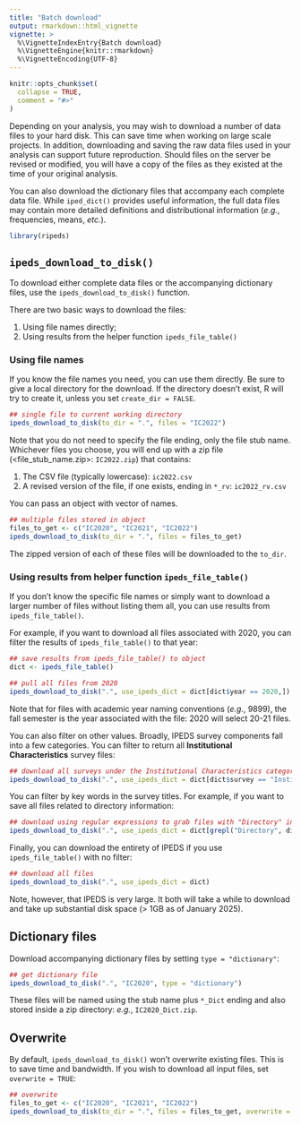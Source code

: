 ```yaml
---
title: "Batch download"
output: rmarkdown::html_vignette
vignette: >
  %\VignetteIndexEntry{Batch download}
  %\VignetteEngine{knitr::rmarkdown}
  %\VignetteEncoding{UTF-8}
---
```


```r
knitr::opts_chunk$set(
  collapse = TRUE,
  comment = "#>"
)
```

Depending on your analysis, you may wish to download a number of data files to
your hard disk. This can save time when working on large scale projects. In
addition, downloading and saving the raw data files used in your analysis can
support future reproduction. Should files on the server be revised or modified,
you will have a copy of the files as they existed at the time of your original
analysis.

You can also download the dictionary files that accompany each complete data
file. While `iped_dict()` provides useful information, the full data files may
contain more detailed definitions and distributional information (_e.g._,
frequencies, means, _etc._).


```r
library(ripeds)
```

## `ipeds_download_to_disk()`

To download either complete data files or the accompanying dictionary files, use
the `ipeds_download_to_disk()` function.

There are two basic ways to download the files:

1. Using file names directly;
1. Using results from the helper function `ipeds_file_table()`
   
### Using file names

If you know the file names you need, you can use them directly. Be sure to give
a local directory for the download. If the directory doesn't exist, R will try
to create it, unless you set `create_dir = FALSE`.

```r
## single file to current working directory
ipeds_download_to_disk(to_dir = ".", files = "IC2022")
```

Note that you do not need to specify the file ending, only the file stub name.
Whichever files you choose, you will end up with a zip file
(<file\_stub\_name.zip>: `IC2022.zip`) that contains:

1. The CSV file (typically lowercase): `ic2022.csv`
1. A revised version of the file, if one exists, ending in `*_rv`: `ic2022_rv.csv` 

You can pass an object with vector of names.

```r
## multiple files stored in object
files_to_get <- c("IC2020", "IC2021", "IC2022")
ipeds_download_to_disk(to_dir = ".", files = files_to_get)
```
The zipped version of each of these files will be downloaded to the `to_dir`.

### Using results from helper function `ipeds_file_table()`

If you don't know the specific file names or simply want to download a larger
number of files without listing them all, you can use results from
`ipeds_file_table()`.

For example, if you want to download all files associated with 2020, you can
filter the results of `ipeds_file_table()` to that year:

```r
## save results from ipeds_file_table() to object
dict <- ipeds_file_table()
```
```r
## pull all files from 2020
ipeds_download_to_disk(".", use_ipeds_dict = dict[dict$year == 2020,])
```

Note that for files with academic year naming conventions (_e.g._, 9899), the
fall semester is the year associated with the file: 2020 will select 20-21 files.

You can also filter on other values. Broadly, IPEDS survey components fall into
a few categories. You can filter to return all **Institutional Characteristics**
survey files:

```r
## download all surveys under the Institutional Characteristics category
ipeds_download_to_disk(".", use_ipeds_dict = dict[dict$survey == "Institutional Characteristics",])
```

You can filter by key words in the survey titles. For example, if you
want to save all files related to directory information:

```r
## download using regular expressions to grab files with "Directory" in title
ipeds_download_to_disk(".", use_ipeds_dict = dict[grepl("Directory", dict$title),])
```

Finally, you can download the entirety of IPEDS if you use `ipeds_file_table()` with no filter:

```r
## download all files
ipeds_download_to_disk(".", use_ipeds_dict = dict)
```

Note, however, that IPEDS is very large. It both will take a while to download
and take up substantial disk space (> 1GB as of January 2025). 

## Dictionary files

Download accompanying dictionary files by setting `type = "dictionary"`:
  
```r
## get dictionary file
ipeds_download_to_disk(".", "IC2020", type = "dictionary")
```

These files will be named using the stub name plus `*_Dict` ending and also
stored inside a zip directory: _e.g._, `IC2020_Dict.zip`.

## Overwrite

By default, `ipeds_download_to_disk()` won't overwrite existing files. This is
to save time and bandwidth. If you wish to download all input files, set `overwrite = TRUE`:

```r
## overwrite
files_to_get <- c("IC2020", "IC2021", "IC2022")
ipeds_download_to_disk(to_dir = ".", files = files_to_get, overwrite = TRUE)
```
